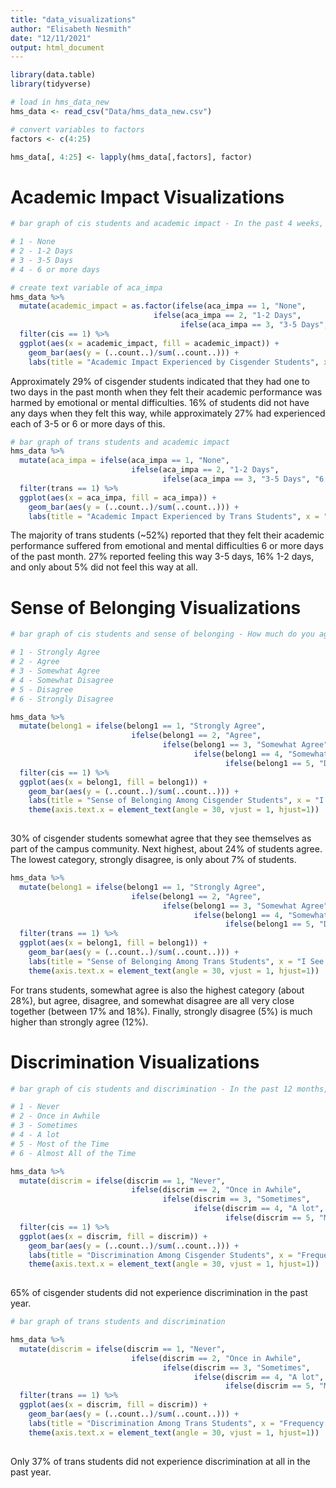 ```yaml
---
title: "data_visualizations"
author: "Elisabeth Nesmith"
date: "12/11/2021"
output: html_document
---
```

```r
library(data.table)
library(tidyverse)
```

```r
# load in hms_data_new
hms_data <- read_csv("Data/hms_data_new.csv")

# convert variables to factors
factors <- c(4:25)

hms_data[, 4:25] <- lapply(hms_data[,factors], factor)

```

# Academic Impact Visualizations

```r
# bar graph of cis students and academic impact - In the past 4 weeks, how many days have you felt that emotional or mental difficulties have hurt your academic performance?

# 1 - None
# 2 - 1-2 Days
# 3 - 3-5 Days
# 4 - 6 or more days

# create text variable of aca_impa
hms_data %>% 
  mutate(academic_impact = as.factor(ifelse(aca_impa == 1, "None",
                                ifelse(aca_impa == 2, "1-2 Days",
                                      ifelse(aca_impa == 3, "3-5 Days", "6 or More Days"))))) %>% 
  filter(cis == 1) %>% 
  ggplot(aes(x = academic_impact, fill = academic_impact)) +
    geom_bar(aes(y = (..count..)/sum(..count..))) +
    labs(title = "Academic Impact Experienced by Cisgender Students", x = "Number of days in the past 4 weeks", y = "Proportion")

```

Approximately 29% of cisgender students indicated that they had one to two days in the past month when they felt their academic performance was harmed by emotional or mental difficulties. 16% of students did not have any days when they felt this way, while approximately 27% had experienced each of 3-5 or 6 or more days of this.

```r
# bar graph of trans students and academic impact
hms_data %>% 
  mutate(aca_impa = ifelse(aca_impa == 1, "None",
                           ifelse(aca_impa == 2, "1-2 Days",
                                  ifelse(aca_impa == 3, "3-5 Days", "6 or more days")))) %>%
  filter(trans == 1) %>% 
  ggplot(aes(x = aca_impa, fill = aca_impa)) +
    geom_bar(aes(y = (..count..)/sum(..count..))) +
    labs(title = "Academic Impact Experienced by Trans Students", x = "Number of days in the past 4 weeks", y = "Proportion")
```

The majority of trans students (~52%) reported that they felt their academic performance suffered from emotional and mental difficulties 6 or more days of the past month. 27% reported feeling this way 3-5 days, 16% 1-2 days, and only about 5% did not feel this way at all.

# Sense of Belonging Visualizations

```r
# bar graph of cis students and sense of belonging - How much do you agree with the following statement?: I see myself as a part of the campus community.

# 1 - Strongly Agree
# 2 - Agree
# 3 - Somewhat Agree
# 4 - Somewhat Disagree
# 5 - Disagree
# 6 - Strongly Disagree

hms_data %>% 
  mutate(belong1 = ifelse(belong1 == 1, "Strongly Agree",
                           ifelse(belong1 == 2, "Agree",
                                  ifelse(belong1 == 3, "Somewhat Agree", 
                                         ifelse(belong1 == 4, "Somewhat Disagree",
                                                ifelse(belong1 == 5, "Disagree", "Strongly Disagree")))))) %>%
  filter(cis == 1) %>% 
  ggplot(aes(x = belong1, fill = belong1)) +
    geom_bar(aes(y = (..count..)/sum(..count..))) +
    labs(title = "Sense of Belonging Among Cisgender Students", x = "I See Myself as a Part of the Campus Community", y = "Proportion") +
    theme(axis.text.x = element_text(angle = 30, vjust = 1, hjust=1))
    
```

30% of cisgender students somewhat agree that they see themselves as part of the campus community. Next highest, about 24% of students agree. The lowest category, strongly disagree, is only about 7% of students. 

```r
hms_data %>% 
  mutate(belong1 = ifelse(belong1 == 1, "Strongly Agree",
                           ifelse(belong1 == 2, "Agree",
                                  ifelse(belong1 == 3, "Somewhat Agree", 
                                         ifelse(belong1 == 4, "Somewhat Disagree",
                                                ifelse(belong1 == 5, "Disagree", "Strongly Disagree")))))) %>%
  filter(trans == 1) %>% 
  ggplot(aes(x = belong1, fill = belong1)) +
    geom_bar(aes(y = (..count..)/sum(..count..))) +
    labs(title = "Sense of Belonging Among Trans Students", x = "I See Myself as a Part of the Campus Community", y = "Proportion") +
    theme(axis.text.x = element_text(angle = 30, vjust = 1, hjust=1))
```

For trans students, somewhat agree is also the highest category (about 28%), but agree, disagree, and somewhat disagree are all very close together (between 17% and 18%). Finally, strongly disagree (5%) is much higher than strongly agree (12%).

# Discrimination Visualizations

```r
# bar graph of cis students and discrimination - In the past 12 months, how many times have you been treated unfairly because of your race, ethnicity, gender, sexual orientation, or cultural background?

# 1 - Never
# 2 - Once in Awhile
# 3 - Sometimes
# 4 - A lot
# 5 - Most of the Time
# 6 - Almost All of the Time

hms_data %>% 
  mutate(discrim = ifelse(discrim == 1, "Never",
                           ifelse(discrim == 2, "Once in Awhile",
                                  ifelse(discrim == 3, "Sometimes", 
                                         ifelse(discrim == 4, "A lot",
                                                ifelse(discrim == 5, "Most of the Time", "Almost All of the Time")))))) %>%
  filter(cis == 1) %>% 
  ggplot(aes(x = discrim, fill = discrim)) +
    geom_bar(aes(y = (..count..)/sum(..count..))) +
    labs(title = "Discrimination Among Cisgender Students", x = "Frequency of Discrimination in Past 12 Months", y = "Proportion") +
    theme(axis.text.x = element_text(angle = 30, vjust = 1, hjust=1))
    
```

65% of cisgender students did not experience discrimination in the past year.

```r
# bar graph of trans students and discrimination 

hms_data %>% 
  mutate(discrim = ifelse(discrim == 1, "Never",
                           ifelse(discrim == 2, "Once in Awhile",
                                  ifelse(discrim == 3, "Sometimes", 
                                         ifelse(discrim == 4, "A lot",
                                                ifelse(discrim == 5, "Most of the Time", "Almost All of the Time")))))) %>%
  filter(trans == 1) %>% 
  ggplot(aes(x = discrim, fill = discrim)) +
    geom_bar(aes(y = (..count..)/sum(..count..))) +
    labs(title = "Discrimination Among Trans Students", x = "Frequency of Discrimination in Past 12 Months", y = "Proportion") +
    theme(axis.text.x = element_text(angle = 30, vjust = 1, hjust=1))
    
```

Only 37% of trans students did not experience discrimination at all in the past year. 

